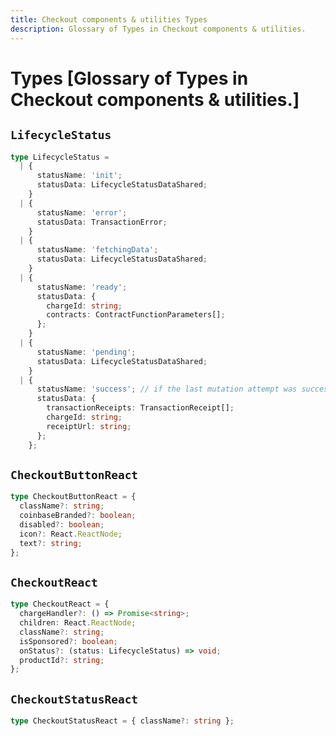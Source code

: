 ```yaml
---
title: Checkout components & utilities Types
description: Glossary of Types in Checkout components & utilities.
---
```







# Types [Glossary of Types in Checkout components & utilities.]


## `LifecycleStatus`

```ts
type LifecycleStatus =
  | {
      statusName: 'init';
      statusData: LifecycleStatusDataShared;
    }
  | {
      statusName: 'error';
      statusData: TransactionError;
    }
  | {
      statusName: 'fetchingData';
      statusData: LifecycleStatusDataShared;
    }
  | {
      statusName: 'ready';
      statusData: {
        chargeId: string;
        contracts: ContractFunctionParameters[];
      };
    }
  | {
      statusName: 'pending';
      statusData: LifecycleStatusDataShared;
    }
  | {
      statusName: 'success'; // if the last mutation attempt was successful
      statusData: {
        transactionReceipts: TransactionReceipt[];
        chargeId: string;
        receiptUrl: string;
      };
    };
```

## `CheckoutButtonReact`

```ts
type CheckoutButtonReact = {
  className?: string;
  coinbaseBranded?: boolean;
  disabled?: boolean;
  icon?: React.ReactNode;
  text?: string;
};
```

## `CheckoutReact`

```ts
type CheckoutReact = {
  chargeHandler?: () => Promise<string>;
  children: React.ReactNode;
  className?: string;
  isSponsored?: boolean;
  onStatus?: (status: LifecycleStatus) => void;
  productId?: string;
};
```

## `CheckoutStatusReact`

```ts
type CheckoutStatusReact = { className?: string };
```

<FeedbackWidget />

